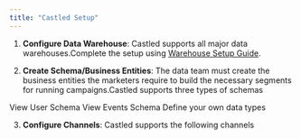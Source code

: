 ```yaml
---
title: "Castled Setup"
---
```


1. **Configure Data Warehouse**: Castled supports all major data
   warehouses.Complete the setup using
   [Warehouse Setup Guide](/getting-started/data-warehouses/setup).

2. **Create Schema/Business Entities**: The data team must create the business
   entities the marketers require to build the necessary segments for running
   campaigns.Castled supports three types of schemas

<Card title="User/Contact" icon="user" href="/getting-started/schema/user">
  View User Schema
</Card>

<Card title="Events" icon="calendar-days" href="/getting-started/schema/event">
  View Events Schema
</Card>

<Card title="Custom Objects" icon="gear">
  Define your own data types
</Card>

3. **Configure Channels**: Castled supports the following channels

<CardGroup>
  <Card
    title="Email"
    icon="envelope"
    href="/getting-started/channels/email"
  ></Card>
  <Card
    title="Mobile Push"
    icon="mobile"
    href="/getting-started/channels/push-notification"
  ></Card>
  <Card
    title="In-App"
    icon="bell"
    href="/getting-started/channels/in-app-notification"
  ></Card>
  <Card
    title="Message SMS"
    icon="message-sms"
    href="/getting-started/channels/sms"
  ></Card>
</CardGroup>
